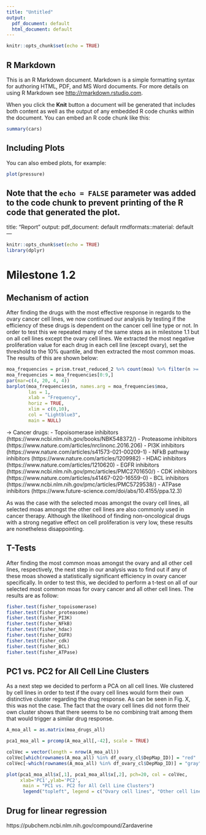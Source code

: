 ```yaml
---
title: "Untitled"
output:
  pdf_document: default
  html_document: default
---
```


```r
knitr::opts_chunk$set(echo = TRUE)
```

## R Markdown

This is an R Markdown document. Markdown is a simple formatting syntax for authoring HTML, PDF, and MS Word documents. For more details on using R Markdown see <http://rmarkdown.rstudio.com>.

When you click the **Knit** button a document will be generated that includes both content as well as the output of any embedded R code chunks within the document. You can embed an R code chunk like this:

```r
summary(cars)
```

## Including Plots

You can also embed plots, for example:

```r
plot(pressure)
```

Note that the `echo = FALSE` parameter was added to the code chunk to prevent printing of the R code that generated the plot.
---
title: "Report"
output:
  pdf_document: default
  rmdformats::material: default
---

```r
knitr::opts_chunk$set(echo = TRUE)
library(dplyr)
```

# Milestone 1.2

## Mechanism of action

After finding the drugs with the most effective response in regards to the ovary cancer cell lines, we now continued our analysis by testing if the efficiency of these drugs is dependent on the cancer cell line type or not. In order to test this we repeated many of the same steps as in milestone 1.1 but on all cell lines except the ovary cell lines. We extracted the most negative proliferation value for each drug in each cell line (except ovary), set the threshold to the 10% quantile, and then extracted the most common moas. The results of this are shown below:


```r

moa_frequencies = prism.treat_reduced_2 %>% count(moa) %>% filter(n >= 3)
moa_frequencies = moa_frequencies[0:9,]
par(mar=c(4, 20, 4, 4))
barplot(moa_frequencies$n, names.arg = moa_frequencies$moa, 
        las = 1, 
        xlab = "Frequency", 
        horiz = TRUE, 
        xlim = c(0,10),
        col = "Lightblue3",
        main = NULL) 

```
-> Cancer drugs:
- Topoisomerase inhibitors (https://www.ncbi.nlm.nih.gov/books/NBK548372/)
- Proteasome inhibitors (https://www.nature.com/articles/nrclinonc.2016.206)
- PI3K inhibitors (https://www.nature.com/articles/s41573-021-00209-1)
- NFkB pathway inhibitors (https://www.nature.com/articles/1209982)
- HDAC inhibitors (https://www.nature.com/articles/1210620)
- EGFR inhibitors (https://www.ncbi.nlm.nih.gov/pmc/articles/PMC2701650/)
- CDK inhibitors (https://www.nature.com/articles/s41467-020-16559-0) 
- BCL inhibitors (https://www.ncbi.nlm.nih.gov/pmc/articles/PMC5729538/)
- ATPase inhibitors (https://www.future-science.com/doi/abs/10.4155/ppa.12.3)

As was the case with the selected moas amongst the ovary cell lines, all selected moas amongst the other cell lines are also commonly used in cancer therapy. Although the likelihood of finding non-oncological drugs with a strong negative effect on cell proliferation is very low, these results are nonetheless disappointing. 

## T-Tests

After finding the most common moas amongst the ovary and all other cell lines, respectively, the next step in our analysis was to find out if any of these moas showed a statistically significant efficiency in ovary cancer specifically. In order to test this, we decided to perform a t-test on all of our selected most common moas for ovary cancer and all other cell lines. The results are as follow: 

```r

fisher.test(fisher_topoisomerase)
fisher.test(fisher_proteasome)
fisher.test(fisher_PI3K)
fisher.test(fisher_NFkB)
fisher.test(fisher_hdac)
fisher.test(fisher_EGFR)
fisher.test(fisher_cdk)
fisher.test(fisher_BCL)
fisher.test(fisher_ATPase)


```

## PC1 vs. PC2 for All Cell Line Clusters

As a next step we decided to perform a PCA on all cell lines. We clustered by cell lines in order to test if the ovary cell lines would form their own distinctive cluster regarding the drug response. As can be seen in Fig. X, this was not the case. The fact that the ovary cell lines did not form their own cluster shows that there seems to be no combining trait among them that would trigger a similar drug response. 

```r

A_moa_all = as.matrix(moa_drugs_all)

pca1_moa_all = prcomp(A_moa_all[,-42], scale = TRUE)

colVec = vector(length = nrow(A_moa_all))
colVec[which(rownames(A_moa_all) %in% df_ovary_cl$DepMap_ID)] = "red"
colVec[-which(rownames(A_moa_all) %in% df_ovary_cl$DepMap_ID)] = "gray"

plot(pca1_moa_all$x[,1], pca1_moa_all$x[,2], pch=20, col = colVec, 
     xlab='PC1',ylab='PC2',
      main = "PC1 vs. PC2 for All Cell Line Clusters")
      legend("topleft", legend = c("Ovary cell lines", "Other cell lines"), fill = c("Red", "Gray"))

```

## Drug for linear regression 
https://pubchem.ncbi.nlm.nih.gov/compound/Zardaverine 
